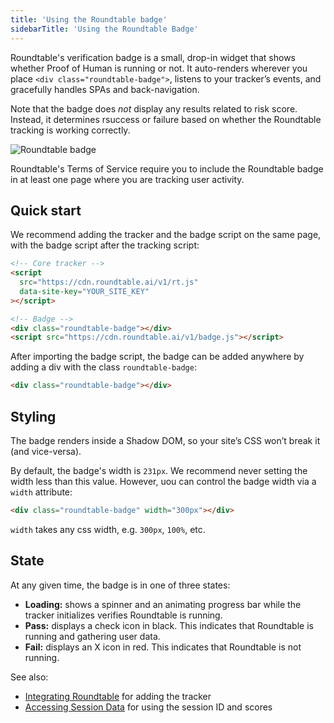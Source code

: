```yaml
---
title: 'Using the Roundtable badge'
sidebarTitle: 'Using the Roundtable Badge'
---
```


Roundtable's verification badge is a small, drop-in widget that shows whether Proof of Human is running or not. It auto-renders wherever you place `<div class="roundtable-badge">`, listens to your tracker’s events, and gracefully handles SPAs and back-navigation.

Note that the badge does *not* display any results related to risk score. Instead, it determines rsuccess or failure based on whether the Roundtable tracking is working correctly.

![Roundtable badge](/images/badge.png)

<Note>
Roundtable's Terms of Service require you to include the Roundtable badge in at least one page where you are tracking user activity.
</Note>

## Quick start

We recommend adding the tracker and the badge script on the same page, with the badge script after the tracking script:

```html
<!-- Core tracker -->
<script
  src="https://cdn.roundtable.ai/v1/rt.js"
  data-site-key="YOUR_SITE_KEY"
></script>

<!-- Badge -->
<div class="roundtable-badge"></div>
<script src="https://cdn.roundtable.ai/v1/badge.js"></script>
```

After importing the badge script, the badge can be added anywhere by adding a div with the class `roundtable-badge`:

```html
<div class="roundtable-badge"></div>
```

## Styling

The badge renders inside a Shadow DOM, so your site’s CSS won’t break it (and vice-versa).

By default, the badge's width is `231px`. We recommend never setting the width less than this value. However, uou can control the badge width via a `width` attribute:

```html
<div class="roundtable-badge" width="300px"></div>
```

`width` takes any css width, e.g. `300px`, `100%`, etc.

## State

At any given time, the badge is in one of three states:

- **Loading:** shows a spinner and an animating progress bar while the tracker initializes verifies Roundtable is running.
- **Pass:** displays a check icon in black. This indicates that Roundtable is running and gathering user data.
- **Fail:** displays an X icon in red. This indicates that Roundtable is not running.

See also:
- [Integrating Roundtable](integrating-roundtable) for adding the tracker
- [Accessing Session Data](accessing-session-data) for using the session ID and scores